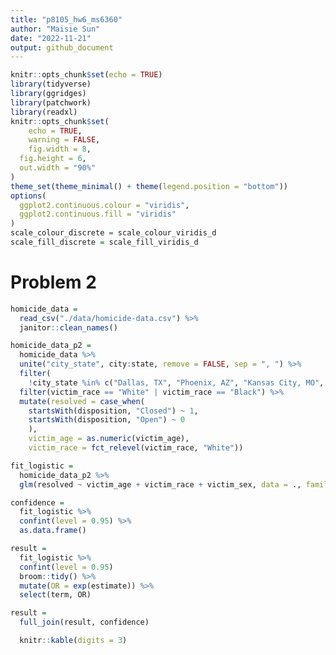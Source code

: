 ```yaml
---
title: "p8105_hw6_ms6360"
author: "Maisie Sun"
date: "2022-11-21"
output: github_document
---
```


```r
knitr::opts_chunk$set(echo = TRUE)
library(tidyverse)
library(ggridges)
library(patchwork)
library(readxl)
knitr::opts_chunk$set(
	echo = TRUE,
	warning = FALSE,
	fig.width = 8, 
  fig.height = 6,
  out.width = "90%"
)
theme_set(theme_minimal() + theme(legend.position = "bottom"))
options(
  ggplot2.continuous.colour = "viridis",
  ggplot2.continuous.fill = "viridis"
)
scale_colour_discrete = scale_colour_viridis_d
scale_fill_discrete = scale_fill_viridis_d
```

# Problem 2

```r
homicide_data = 
  read_csv("./data/homicide-data.csv") %>%
  janitor::clean_names()
```

```r
homicide_data_p2 = 
  homicide_data %>%
  unite("city_state", city:state, remove = FALSE, sep = ", ") %>%
  filter(
    !city_state %in% c("Dallas, TX", "Phoenix, AZ", "Kansas City, MO", "Tulsa, AL")) %>%
  filter(victim_race == "White" | victim_race == "Black") %>%
  mutate(resolved = case_when(
    startsWith(disposition, "Closed") ~ 1,
    startsWith(disposition, "Open") ~ 0
    ),
    victim_age = as.numeric(victim_age),
    victim_race = fct_relevel(victim_race, "White"))

```

```r
fit_logistic = 
  homicide_data_p2 %>% 
  glm(resolved ~ victim_age + victim_race + victim_sex, data = ., family = binomial()) 


```

```r
confidence = 
  fit_logistic %>% 
  confint(level = 0.95) %>%
  as.data.frame()

result = 
  fit_logistic %>%
  confint(level = 0.95)
  broom::tidy() %>% 
  mutate(OR = exp(estimate)) %>%
  select(term, OR)

result = 
  full_join(result, confidence)

  knitr::kable(digits = 3)
```

